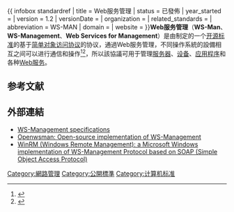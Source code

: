 {{ infobox standardref
| title             = Web服务管理
| status            = 已發佈
| year_started      = {{Start date and age|2008}}
| version           = 1.2
| versionDate       = {{Start date and age|2014|09}}
| organization      = {{link-en|Distributed Management Task Force}}
| related_standards = {{link-en|Web-Based Enterprise Management}}
| abbreviation      = WS-MAN
| domain            = {{link-en|Systems Management}}
| website           = {{URL|http://www.dmtf.org/standards/wsman}}
}}'''Web服务管理'''（'''WS-Man'''、'''WS-Management'''、'''Web Services for Management'''）是由{{link-en|DMTF|Distributed Management Task Force}}制定的一个[[开源标准|开源标准]]的基于[[简单对象访问协议|简单对象访问协议]]的协议，通過Web服务管理，不同操作系統的設備相互之间可以进行通信和操作<ref>{{cite news |title=windows服务器远程执行命令（PowerShell+WinRM） |url=https://www.huaweicloud.com/articles/7cd972b45d0b9591d7480f76bafcbd56.html}}</ref><ref>{{cite news |title=Web 服务管理 |url=https://techdocs.broadcom.com/cn/zh-cn/ca-enterprise-software/business-management/ca-service-management/17-1/462536534/462536535/462536587.html |publisher=broadcom |accessdate=2021-03-08 |archive-date=2021-09-22 |archive-url=https://web.archive.org/web/20210922211411/https://techdocs.broadcom.com/cn/zh-cn/ca-enterprise-software/business-management/ca-service-management/17-1/462536534/462536535/462536587.html }}</ref>，所以該協議可用于管理[[服务器|服务器]]、[[设备|设备]]、[[应用程序|应用程序]]和各种[[Web服务|Web服务]]。

==参考文献==
{{reflist}}
== 外部連結 ==
* [http://www.dmtf.org/standards/wsman WS-Management specifications] {{Wayback|url=http://www.dmtf.org/standards/wsman |date=20171202211640 }}
* [http://www.openwsman.org/ Openwsman: Open-source implementation of WS-Management] {{Wayback|url=http://www.openwsman.org/ |date=20101223180939 }}
* [http://msdn.microsoft.com/en-us/library/aa384426.aspx WinRM (Windows Remote Management): a Microsoft Windows implementation of WS-Management Protocol based on SOAP (Simple Object Access Protocol)] {{Wayback|url=http://msdn.microsoft.com/en-us/library/aa384426.aspx |date=20160314000723 }}
[[Category:網路管理|Category:網路管理]]
[[Category:公開標準|Category:公開標準]]
[[Category:计算机标准|Category:计算机标准]]
